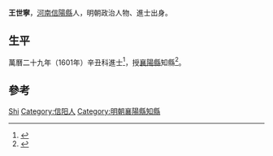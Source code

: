 {{Otheruses|other=名为王世宁的其他人物|王希文}}

'''王世寧'''，[[河南|河南]][[信陽縣|信陽縣]]人，明朝政治人物、進士出身。

== 生平 ==
萬曆二十九年（1601年）辛丑科進士<ref>{{cite book|author1=王兴亚，马怀云|title=河南历史名人籍里研究|date=2002年1月|publisher=郑州：中州古籍出版社|isbn=7-5348-1886-9|pages=592|accessdate=2017-04-08}}</ref>，授[[襄陽縣|襄陽縣]]知縣<ref>{{cite book|editor=河南省信阳县志总编辑室|title=重修信阳县志|date=1985年4月|pages=421|accessdate=2017-04-08}}</ref>。

== 參考 ==
{{reflist}}

{{明朝人物小作品}}
{{萬曆二十九年辛丑科殿試金榜}}

{{Authority control}}
{{DEFAULTSORT:Wang王}}
[[Category:王姓|Shi]]
[[Category:信阳人|Category:信阳人]]
[[Category:明朝襄陽縣知縣|Category:明朝襄陽縣知縣]]